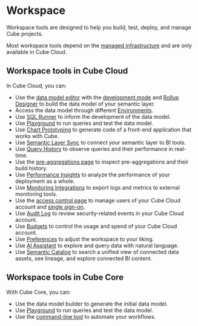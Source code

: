 # Workspace

Workspace tools are designed to help you build, test, deploy, and manage
Cube projects.

<SuccessBox>

Most workspace tools depend on the [managed infrastructure][ref-infrastructure]
and are only available in Cube Cloud.

</SuccessBox>

## Workspace tools in Cube Cloud

In Cube Cloud, you can:

- Use the [data model editor][ref-data-model] with the [development
  mode][ref-dev-mode] and [Rollup Designer][ref-rollup-designer] to build
  the data model of your semantic layer.
- Access the data model through different [Environments][ref-environments].
- Use [SQL Runner][ref-sql-runner] to inform the development of the data
  model.
- Use [Playground][ref-playground] to run queries and test the data model.
- Use [Chart Prototyping][ref-vizard] to generate code of a front-end
  application that works with Cube.
- Use [Semantic Layer Sync][ref-sls] to connect your semantic layer to BI
  tools.
- Use [Query History][ref-query-history] to observe queries and their
  performance in real-time.
- Use the [pre-aggregations page][ref-pre-aggs] to inspect pre-aggregations
  and their build history.
- Use [Performance Insights][ref-perf-insights] to analyze the performance
  of your deployment as a whole.
- Use [Monitoring Integrations][ref-monitoring-integrations] to export logs and
metrics to external monitoring tools.
- Use the [access control page][ref-access-control] to manage users of your
  Cube Cloud account and [single sign-on][ref-sso].
- Use [Audit Log][ref-audit-log] to review security-related events in your
Cube Cloud account.
- Use [Budgets][ref-budgets] to control the usage and spend of your Cube
  Cloud account.
- Use [Preferences][ref-prefs] to adjust the workspace to your liking.
- Use [AI Assistant][ref-ai-assistant] to explore and query data with natural language.
- Use [Semantic Catalog][ref-semantic-catalog] to search a unified view of connected data assets, see lineage, and explore connected BI content.

## Workspace tools in Cube Core

With Cube Core, you can:

- Use the data model builder to generate the initial data model.
- Use [Playground][ref-playground] to run queries and test the data model.
- Use the [command-line tool][ref-cli] to automate your workflows.

[ref-infrastructure]: /product/deployment/cloud
[ref-data-model]: /product/workspace/data-model
[ref-rollup-designer]: /product/workspace/rollup-designer
[ref-dev-mode]: /product/workspace/dev-mode
[ref-environments]: /product/workspace/environments
[ref-sql-runner]: /product/workspace/sql-runner
[ref-playground]: /product/workspace/playground
[ref-vizard]: /product/workspace/vizard
[ref-sls]: /product/workspace/semantic-layer-sync
[ref-query-history]: /product/workspace/query-history
[ref-pre-aggs]: /product/workspace/pre-aggregations
[ref-perf-insights]: /product/workspace/performance
[ref-monitoring-integrations]: /product/workspace/monitoring
[ref-access-control]: /product/workspace/access-control
[ref-sso]: /product/workspace/sso
[ref-audit-log]: /product/workspace/audit-log
[ref-budgets]: /product/workspace/budgets
[ref-prefs]: /product/workspace/preferences
[ref-cli]: /product/workspace/cli
[ref-ai-assistant]: /product/workspace/ai-assistant
[ref-semantic-catalog]: /product/workspace/semantic-catalog
